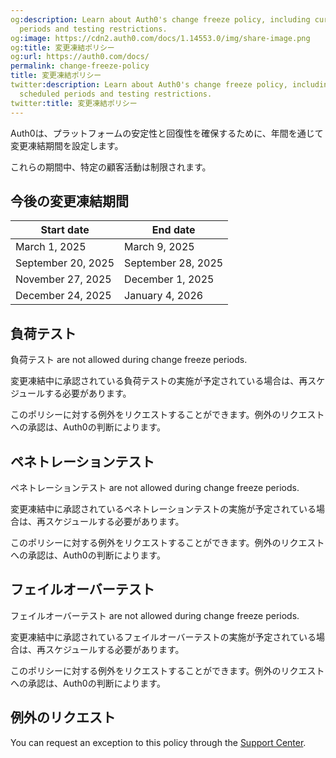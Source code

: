 ```yaml
---
og:description: Learn about Auth0's change freeze policy, including currently scheduled
  periods and testing restrictions.
og:image: https://cdn2.auth0.com/docs/1.14553.0/img/share-image.png
og:title: 変更凍結ポリシー
og:url: https://auth0.com/docs/
permalink: change-freeze-policy
title: 変更凍結ポリシー
twitter:description: Learn about Auth0's change freeze policy, including currently
  scheduled periods and testing restrictions.
twitter:title: 変更凍結ポリシー
---
```


Auth0は、プラットフォームの安定性と回復性を確保するために、年間を通じて変更凍結期間を設定します。

これらの期間中、特定の顧客活動は制限されます。

## 今後の変更凍結期間

<table class="table"><thead>
<tr>
<th><strong>Start date</strong></th>
<th><strong>End date</strong></th>
</tr>
</thead>
<tbody>
<tr>
<td>March 1, 2025</td>
<td>March 9, 2025</td>
</tr>
<tr>
<td>September 20, 2025</td>
<td>September 28, 2025</td>
</tr>
<tr>
<td>November 27, 2025</td>
<td>December 1, 2025</td>
</tr>
<tr>
<td>December 24, 2025</td>
<td>January 4, 2026</td>
</tr>
</tbody>
</table>

## 負荷テスト

<Warning>

負荷テスト are not allowed during change freeze periods.

</Warning>

変更凍結中に承認されている負荷テストの実施が予定されている場合は、再スケジュールする必要があります。

このポリシーに対する例外をリクエストすることができます。例外のリクエストへの承認は、Auth0の判断によります。

## ペネトレーションテスト

<Warning>

ペネトレーションテスト are not allowed during change freeze periods.

</Warning>

変更凍結中に承認されているペネトレーションテストの実施が予定されている場合は、再スケジュールする必要があります。

このポリシーに対する例外をリクエストすることができます。例外のリクエストへの承認は、Auth0の判断によります。

## フェイルオーバーテスト

<Warning>

フェイルオーバーテスト are not allowed during change freeze periods.

</Warning>

変更凍結中に承認されているフェイルオーバーテストの実施が予定されている場合は、再スケジュールする必要があります。

このポリシーに対する例外をリクエストすることができます。例外のリクエストへの承認は、Auth0の判断によります。

## 例外のリクエスト

You can request an exception to this policy through the [Support Center](https://support.auth0.com).